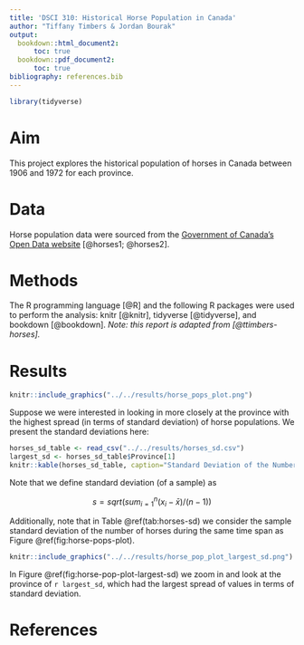 ```yaml
---
title: 'DSCI 310: Historical Horse Population in Canada'
author: "Tiffany Timbers & Jordan Bourak"
output:
  bookdown::html_document2:
      toc: true
  bookdown::pdf_document2:
      toc: true
bibliography: references.bib
---
```


```r
library(tidyverse)
```

# Aim

This project explores the historical population of horses in Canada between 1906 and 1972 for each province.

# Data

Horse population data were sourced from the [Government of Canada's Open Data website](http://open.canada.ca/en/open-data) [@horses1; @horses2].

# Methods

The R programming language [@R] and the following R packages were used to perform the analysis: knitr [@knitr], tidyverse [@tidyverse], and bookdown [@bookdown]. *Note: this report is adapted from [@ttimbers-horses].*

# Results

```r
knitr::include_graphics("../../results/horse_pops_plot.png")
```


Suppose we were interested in looking in more closely at the province with the highest spread (in terms of standard deviation) of horse populations. We present the standard deviations here:

```r
horses_sd_table <- read_csv("../../results/horses_sd.csv")
largest_sd <- horses_sd_table$Province[1]
knitr::kable(horses_sd_table, caption="Standard Deviation of the Number of Horses by Province")
```

Note that we define standard deviation (of a sample) as

$$s = sqrt( sum_{i = 1}^n(x_i - \bar{x}) / (n-1))$$

Additionally, note that in Table \@ref(tab:horses-sd) we consider the sample standard deviation of the number of horses during the same time span as Figure \@ref(fig:horse-pops-plot).

```r
knitr::include_graphics("../../results/horse_pop_plot_largest_sd.png")
```


In Figure \@ref(fig:horse-pop-plot-largest-sd) we zoom in and look at the province of `r largest_sd`, which had the largest spread of values in terms of standard deviation.


# References